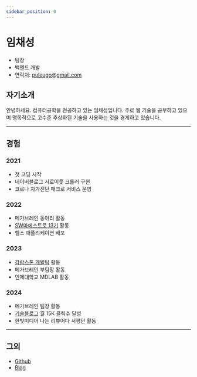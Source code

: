```yaml
---
sidebar_position: 0
---
```

# 임채성

- 팀장
- 백엔드 개발
- 연락처: [puleugo@gmail.com](mailto:puleugo@gmail.com)

## 자기소개
안녕하세요. 컴퓨터공학을 전공하고 있는 임채성입니다. 주로 웹 기술을 공부하고 있으며 맹목적으로 고수준 추상화된 기술을 사용하는 것을 경계하고 있습니다.

---
## 경험
### 2021
- 첫 코딩 시작
- 네이버블로그 서로이웃 크롤러 구현
- 코로나 자가진단 매크로 서비스 운영
### 2022
- 메가브레인 동아리 활동
- [SW마에스트로 13기](https://www.swmaestro.org/sw/main/main.do) 활동
- 헬스 애플리케이션 배포
### 2023
- [감람스톤 개발팀](https://gamramstone.com) 활동
- 메가브레인 부팀장 활동
- 인제대학교 MDLAB 활동
### 2024
- 메가브레인 팀장 활동
- [기술블로그](https://puleugo.tistory.com) 월 15K 클릭수 달성
- 한빛미디어 나는 리뷰어다 서평단 활동

---
## 그외
- [Github](https://www.github.com/puleugo)
- [Blog](https://puleugo.tistory.com)
